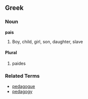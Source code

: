 ==Greek==
===Noun===
'''pais'''

# Boy, child, girl, son, daughter, slave
====Plural====
# paides

===Related Terms===
*[[pedagogue]]
*[[pedagogy]]